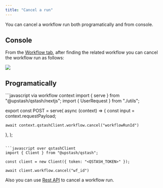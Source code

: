 ```yaml
---
title: "Cancel a run"
---
```


You can cancel a workflow run both programatically and from console. 

## Console 

From the [Workflow tab](https://console.upstash.com/qstash?tab=workflows), after finding the related workflow you can cancel the workflow run as follows:

<Frame>
  <img src="/img/qstash/qstash-workflows-cancel.png" />
</Frame>



## Programatically

<CodeGroup>
```javascript via workflow context
import { serve } from "@upstash/qstash/nextjs";
import { UserRequest } from "./utils";

export const POST = serve<UserRequest>(
  async (context) => {
    const input = context.requestPayload;

    await context.qstashClient.workflow.cancel("workflowRunId")
  },
);
```
 
```javascript over qstashClient
import { Client } from "@upstash/qstash";

const client = new Client({ token: "<QSTASH_TOKEN>" });

await client.workflow.cancel("wf_id")
```
</CodeGroup>


Also you can use [Rest API](/qstash/workflow/rest/runs/cancel) to cancel a workflow run.
